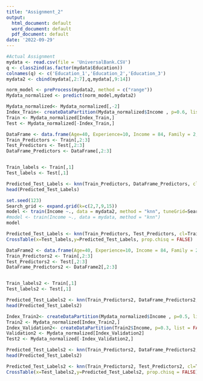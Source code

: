 ---
title: "Assignment_2"
output:
  html_document: default
  word_document: default
  pdf_document: default
date: '2022-09-29'
---
```{r}
#Actual Assignment
mydata <- read.csv(file = 'UniversalBank.CSV')
q <- class2ind(as.factor(mydata$Education))
colnames(q) <- c('Education_1','Education_2','Education_3')
mydata2 <- cbind(mydata[,2:7],q,mydata[,9:14])

```

```{r}
norm_model <- preProcess(mydata2, method = c("range"))
Mydata_normalized <- predict(norm_model,mydata2)

```

```{r}
Mydata_normalized<- Mydata_normalized[,-2]
Index_Train<- createDataPartition(Mydata_normalized$Income , p=0.6, list = FALSE)
Train <- Mydata_normalized[Index_Train,]
Test <- Mydata_normalized[-Index_Train,]

```

```{r}
DataFrame <- data.frame(Age=40, Experience=10, Income = 84, Family = 2, CCAvg = 2, Education_1 = 0, Education_2 = 1, Education_3 = 0, Mortgage = 0, Securities.Account = 0, CD.Account = 0, Online = 1,  CreditCard = 1)
Train_Predictors <- Train[,2:3]
Test_Predictors <- Test[,2:3]
DataFrame_Predictors <- DataFrame[,2:3]


Train_labels <- Train[,1]
Test_labels <- Test[,1]

```

```{r}
Predicted_Test_Labels <- knn(Train_Predictors, DataFrame_Predictors, cl=Train_labels, k=1)
head(Predicted_Test_Labels)

```

```{r}

set.seed(123)
Search_grid <- expand.grid(k=c(2,7,9,15))
model <- train(Income ~., data = mydata2, method = "knn", tuneGrid=Search_grid, preProcess='range')
#model <- train(Income ~., data = mydata, method = "knn")
model
```
```{r}
Predicted_Test_Labels <- knn(Train_Predictors, Test_Predictors, cl=Train_labels, k=15)
CrossTable(x=Test_labels,y=Predicted_Test_Labels, prop.chisq = FALSE)
```

```{r}
DataFrame2 <- data.frame(Age=40, Experience=10, Income = 84, Family = 2, CCAvg = 2, Education_1 = 0, Education_2 = 1, Education_3 = 0, Mortgage = 0, Securities.Account = 0, CD.Account = 0, Online = 1,  CreditCard = 1)
Train_Predictors2 <- Train[,2:3]
Test_Predictors2 <- Test[,2:3]
DataFrame_Predictors2 <- DataFrame2[,2:3]


Train_labels2 <- Train[,1]
Test_labels2 <- Test[,1]

```

```{r}
Predicted_Test_Labels2 <- knn(Train_Predictors2, DataFrame_Predictors2, cl=Train_labels2, k=15)
head(Predicted_Test_Labels2)
```
```{r}
Index_Train2<- createDataPartition(Mydata_normalized$Income , p=0.5, list = FALSE)
Train2 <- Mydata_normalized[Index_Train2,]
Index_Validation2<- createDataPartition(Train2$Income, p=0.3, list = FALSE)
Validation2 <- Mydata_normalized[Index_Validation2]
Test2 <- Mydata_normalized[-Index_Validation2,]
```

```{r}
Predicted_Test_Labels2 <- knn(Train_Predictors2, DataFrame_Predictors2, cl=Train_labels2, k=15)
head(Predicted_Test_Labels2)
```
```{r}
Predicted_Test_Labels2 <- knn(Train_Predictors2, Test_Predictors2, cl=Train_labels2, k=15)
CrossTable(x=Test_labels2,y=Predicted_Test_Labels2, prop.chisq = FALSE)
```


